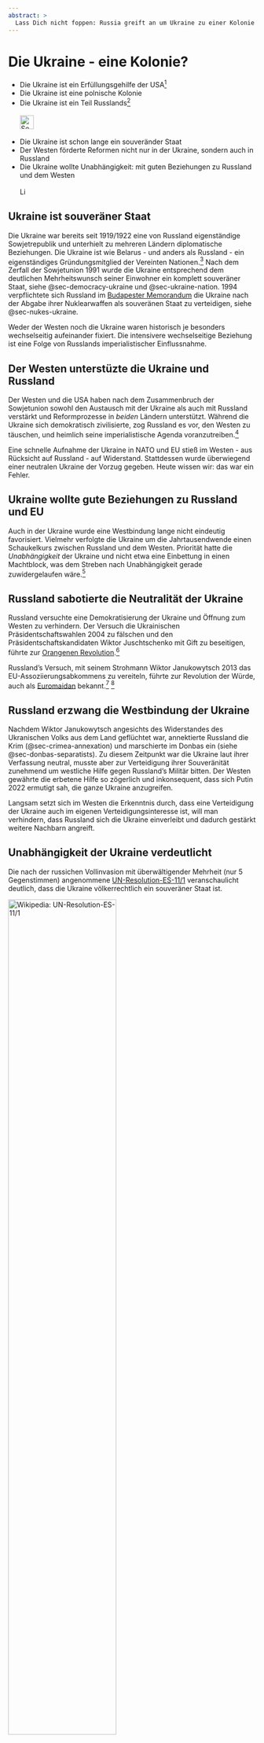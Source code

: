 ```yaml
---
abstract: > 
  Lass Dich nicht foppen: Russia greift an um Ukraine zu einer Kolonie zu machen. Ukraine verteidigt sich. USA wollen nicht helfen. Das ist Stellvertreter-Krieg?
---
```


# Die Ukraine - eine Kolonie? {#sec-colonies-ukraine}

::: {.callout-caution title="Mythos"}
- Die Ukraine ist ein Erfüllungsgehilfe der USA[^colonies-ukraine-5]
- Die Ukraine ist eine polnische Kolonie
- Die Ukraine ist ein Teil Russlands[^colonies-ukraine-8]
[<br></br>![Search for topic in EUvsDisinfo](../all_common_img/EUvsDisinfo_400x240.jpg){height=2em}](https://euvsdisinfo.eu/disinformation-cases/?text=colonies%20ukraine&sort=relevance)
:::

::: {.callout-tip title="Wahrheit"}
- Die Ukraine ist schon lange ein souveränder Staat
- Der Westen förderte Reformen nicht nur in der Ukraine, sondern auch in Russland
- Die Ukraine wollte Unabhängigkeit: mit guten Beziehungen zu Russland und dem Westen
[<br></br>![Link zu Wikipedia](../all_common_img/Wikipedia.png){height=1em}](https://de.wikipedia.org/wiki/Ukraine)
:::


## Ukraine ist souveräner Staat

Die Ukraine war bereits seit 1919/1922 eine von Russland eigenständige Sowjetrepublik und unterhielt zu mehreren Ländern diplomatische Beziehungen. Die Ukraine ist wie Belarus - und anders als Russland - ein eigenständiges Gründungsmitglied der Vereinten Nationen.[^colonies-ukraine-1]  Nach dem Zerfall der Sowjetunion 1991 wurde die Ukraine entsprechend dem deutlichen Mehrheitswunsch seiner Einwohner ein komplett souveräner Staat, siehe @sec-democracy-ukraine und @sec-ukraine-nation. 1994 verpflichtete sich Russland im [Budapester Memorandum](https://de.wikipedia.org/wiki/Budapester_Memorandum) die Ukraine nach der Abgabe ihrer Nuklearwaffen als souveränen Staat zu verteidigen, siehe @sec-nukes-ukraine. 

Weder der Westen noch die Ukraine waren historisch je besonders wechselseitig aufeinander fixiert. Die intensivere wechselseitige Beziehung ist eine Folge von Russlands imperialistischer Einflussnahme.


## Der Westen unterstüzte die Ukraine und Russland

Der Westen und die USA haben nach dem Zusammenbruch der Sowjetunion sowohl den Austausch mit der Ukraine als auch mit Russland verstärkt und Reformprozesse in _beiden_ Ländern unterstützt.  Während die Ukraine sich demokratisch zivilisierte, zog Russland es vor, den Westen zu täuschen, und heimlich seine imperialistische Agenda voranzutreiben.[^colonies-ukraine-4]

Eine schnelle Aufnahme der Ukraine in NATO und EU stieß im Westen - aus Rücksicht auf Russland - auf Widerstand. Stattdessen wurde überwiegend einer neutralen Ukraine der Vorzug gegeben. Heute wissen wir: das war ein Fehler.


## Ukraine wollte gute Beziehungen zu Russland und EU

Auch in der Ukraine wurde eine Westbindung lange nicht eindeutig favorisiert. Vielmehr verfolgte die Ukraine um die Jahrtausendwende einen Schaukelkurs zwischen Russland und dem Westen. Priorität hatte die _Unabhängigkeit_ der Ukraine und nicht etwa eine Einbettung in einen Machtblock, was dem Streben nach Unabhängigkeit gerade zuwidergelaufen wäre.[^colonies-ukraine-3]


## Russland sabotierte die Neutralität der Ukraine

Russland versuchte eine Demokratisierung der Ukraine und Öffnung zum Westen zu verhindern. Der Versuch die Ukrainischen Präsidentschaftswahlen 2004 zu fälschen und den Präsidentschaftskandidaten Wiktor Juschtschenko mit Gift zu beseitigen, führte zur [Orangenen Revolution](https://de.wikipedia.org/wiki/Orange_Revolution).[^colonies-ukraine-2]

Russland's Versuch, mit seinem Strohmann Wiktor Janukowytsch 2013 das EU-Assoziierungsabkommens zu vereiteln, führte zur Revolution der Würde, auch als [Euromaidan](https://de.wikipedia.org/wiki/Euromaidan) bekannt.[^colonies-ukraine-6] [^colonies-ukraine-7]


## Russland erzwang die Westbindung der Ukraine

Nachdem Wiktor Janukowytsch angesichts des Widerstandes des Ukranischen Volks aus dem Land geflüchtet war, annektierte Russland die Krim (@sec-crimea-annexation) und marschierte im Donbas ein (siehe @sec-donbas-separatists). Zu diesem Zeitpunkt war die Ukraine laut ihrer Verfassung neutral, musste aber zur Verteidigung ihrer Souveränität zunehmend um westliche Hilfe gegen Russland's Militär bitten. Der Westen gewährte die erbetene Hilfe so zögerlich und inkonsequent, dass sich Putin 2022 ermutigt sah, die ganze Ukraine anzugreifen.

Langsam setzt sich im Westen die Erkenntnis durch, dass eine Verteidigung der Ukraine auch im eigenen Verteidigungsinteresse ist, will man verhindern, dass Russland sich die Ukraine einverleibt und dadurch gestärkt weitere Nachbarn angreift.


## Unabhängigkeit der Ukraine verdeutlicht

Die nach der russichen Vollinvasion mit überwältigender Mehrheit (nur 5 Gegenstimmen) angenommene [UN-Resolution-ES-11/1](https://de.wikipedia.org/wiki/Resolution_ES-11/1_der_UN-Generalversammlung) veranschaulicht deutlich, dass die Ukraine völkerrechtlich ein souveräner Staat ist. 

[![Wikipedia: UN-Resolution-ES-11/1](UN-Resolution-ES-11-1.de.jpg){width="66%"}](https://de.wikipedia.org/wiki/Resolution_ES-11/1_der_UN-Generalversammlung)



[^colonies-ukraine-1]: Die Entwicklung der Mitgliedschaft in den Vereinten Nationen. (1945). UNRIC - Regionales Informationszentrum der Vereinten Nationen. [https://unric.org/de/entwicklung-mitgliedschaft/](https://unric.org/de/entwicklung-mitgliedschaft/)

[^colonies-ukraine-2]: Eduard Klein (2005) Orange Revolution Ukraine 2004, Landeszentrale für politische Bildung Baden-Würtemberg. [https://osteuropa.lpb-bw.de/orange-revolution-ukraine](https://osteuropa.lpb-bw.de/orange-revolution-ukraine)

[^colonies-ukraine-3]: Juri Durkot (2005) DER SCHWIERIGE BALANCEAKT ZWISCHEN EUROPA UND RUSSLAND - Europäische Perspektiven der Ukraine. DER BÜRGER IM STAAT 55. Jahrgang Heft 4, S. 186 - 190.  [https://www.buergerundstaat.de/4_05/bis04_05.pdf#page=28](https://www.buergerundstaat.de/4_05/bis04_05.pdf#page=28)

[^colonies-ukraine-4]: Peter W. Schulze (2005) RUSSLAND UNTER PUTIN Good-bye Putin. DER BÜRGER IM STAAT 55. Jahrgang Heft 4, S. 208-215. [https://www.buergerundstaat.de/4_05/bis04_05.pdf#page=50](https://www.buergerundstaat.de/4_05/bis04_05.pdf#page=50)

[^colonies-ukraine-5]:  Gerhard Simon (2023) Die Ukraine wird von Amerika gesteuert. In: N. Pryhornytska, K. Pavlova, ed. Ukraine im Fokus. Propaganda erkennen, Fakten verstehen. Berlin: CRISP.

[^colonies-ukraine-6]:  Steffen Dobbert  (2022). Ukraine verstehen, Kapitel 14: "Der unbändige Wille einer Nation: Volksaufstand der Würde und Euromaidan-Revolution". Klett-Cotta.

[^colonies-ukraine-7]:  Der Euromaidan und die Folgen. (2023) Bundeszentrale für politische Bildung.  [https://www.bpb.de/kurz-knapp/taegliche-dosis-politik/542894/der-euromaidan-und-die-folgen/](https://www.bpb.de/kurz-knapp/taegliche-dosis-politik/542894/der-euromaidan-und-die-folgen/)

[^colonies-ukraine-8]: Nico Lange (2024) Aber die NATO! 10 populäre Mythen über Putins Krieg gegen die Ukraine, Kapitel 8. Münchener Sicherheitskonferenz, Zeitenwende on tour.  [https://securityconference.org/assets/user_upload/MSC_Aber_die_NATO_10_Mythen.pdf#page=32](https://securityconference.org/assets/user_upload/MSC_Aber_die_NATO_10_Mythen.pdf#page=32)
